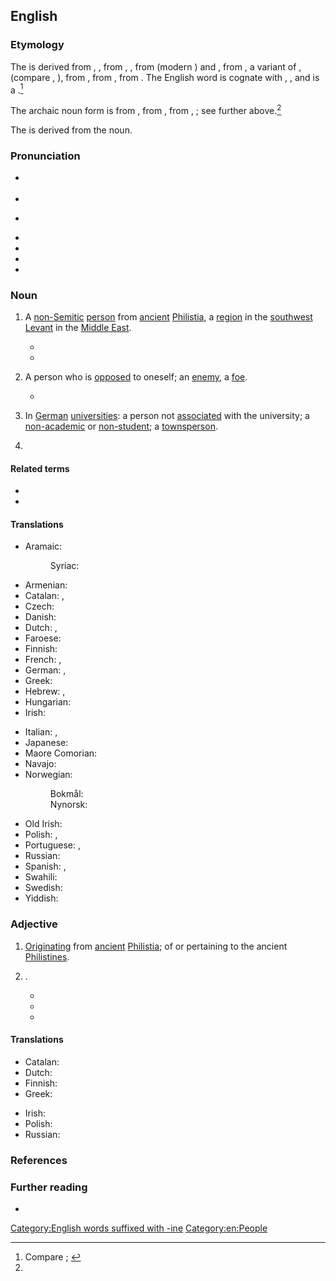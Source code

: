 {{also|philistine}}
==English==
{{was wotd|2009|January|16}}

===Etymology===
The {{glossary|noun}} is derived from {{inh|en|enm|Philistyne}}, {{m|enm|Philisten}}{{nb...|Palestine, Palisten, Phylestyne, Phylysteyn|otherforms=1}}, from {{inh|en|ang|Filistina}}, {{m|ang|Fillestina|pos={{glossary|genitive}} {{glossary|plural}}}}, from {{der|en|fro|Philistin}} (modern {{cog|fr|Philistin}}) and {{der|en|LL.|Philistinus}}, from {{der|en|grc-koi|Φυλιστῖνοι}}, a variant of {{m|grc-koi|Φυλιστιιμ}}, {{m|grc-koi|Φυλιστιείμ}} (compare {{cog|gkm|Φιλιστιείμ}}, {{cog|grc-koi|Παλαιστῖνοι}}), from {{der|en|he|פְּלִשְׁתִּים|tr=p'lishtím|pos=plural noun}}, from {{m|he|פְּלִשְׁתִּי|tr=p'lishtí|t=Philistine|pos=adjective}}, from {{m|he|פְּלֶשֶׁת|tr=p'léshet|t=Philistia}}. The English word is cognate with {{cog|akk||tr=Palastu}}, {{m|akk||tr=Pilistu}}, and is a {{doublet|en|Palestine|nocap=1}}.<ref name="OED">Compare {{R:OED Online|pos=n.'' and ''adj|id=142435|date=March 2006|nodot=1}}; {{R:Lexico|alt=Philistine{{sup|2}}|pos=n}}</ref>

The archaic noun {{glossary|plural}} form {{m|en|Philistim}} is from {{inh|en|enm|Philistiim}}{{nb...|Filistym, Philistieem, Philistiym|otherforms=1}}, from {{der|en|LL.|Philisthiim}}, from {{der|en|grc-koi|Φυλιστιιμ}}, {{m|grc-koi|Φυλιστιείμ}}; see further above.<ref name="OED"/>

The {{glossary|adjective}} is derived from the noun.

===Pronunciation===
* {{a|RP}} {{IPA|en|/ˈfɪlɪstaɪn/}}
* {{audio|en|LL-Q1860 (eng)-I learned some phrases-philistine.wav|Audio (RP)}}
* {{a|GA}} {{IPA|en|/ˈfɪlɪˌstaɪn/|/-lə-/|/-stin/|/fɪˈlɪstin/}}
* {{audio|en|En-us-Philistine.ogg|Audio (GA)}}
* {{audio|en|En-us-Philistine-3.ogg|Audio (GA)}}
* {{audio|en|En-au-Philistine.ogg|Audio (AU)}}
* {{hyphenation|en|Phi|list|ine}}

===Noun===
{{en-noun|s|Philistim|pl2qual=archaic}}

# {{lb|en|historical}} A [[non-]][[Semitic]] [[person]] from [[ancient#Adjective|ancient]] [[Philistia]], a [[region]] in the [[southwest]] [[Levant]] in the [[Middle East]].
#: {{synonyms|en|Philistee|q1=obsolete|Philistian|q2=archaic, rare}}
#* {{RQ:King James Version|Judges|16|23|url=https://archive.org/stream/Bible1611/Binder1#page/n358/mode/1up|column=1|passage=Then the lords of the '''Philiſtines''' gathered them together, for to offer a great ſacrifice vnto Dagon their god, and to reioyce; for they ſaid, Our god hath deliuered [[w:Samson|Samſon]] our enemy into our hand.}}
#* {{RQ:Churchill Celebrity|chapter=II|page=15|passage=Sunning himself on the board steps, I saw for the first time Mr. Farquhar Fenelon Cooke. He was dressed out in broad gaiters and bright tweeds, like an English tourist, and his face might have belonged to Dagon, idol of the '''Philistines'''.}}
# {{lb|en|figurative|frequently|humorous|usually|in the plural}} A person who is [[opposed#Adjective|opposed]] to oneself; an [[enemy]], a [[foe]].
#* {{RQ:Carlyle Past and Present|book=II|chapter=Abbot Hugo|page=44|passage=In very truth what could poor old Abbot Hugo do? A frail old man; and the '''Philistines''' were upon him,—that is to say, the Hebrews.}}
# {{lb|en|college slang|historical|nocat=1}} In [[German#Adjective|German]] [[university|universities]]: a person not [[associate#Verb|associated]] with the university; a [[nonacademic|non-academic]] or [[nonstudent|non-student]]; a [[townsperson]].
# {{alternative case form of|en|philistine|t=a [[person]] who is [[ignorant]] or [[uneducated]]; specifically, a person who [[lack#Verb|lacks]] [[appreciation]] of or is [[antagonistic]] towards [[art]] or [[culture#Noun|culture]], and who has [[pedestrian#Adjective|pedestrian]] [[taste#Noun|tastes]]}}
#: {{ux|en|It is Shakespearean, you '''Philistine'''!}}

====Related terms====
* {{l|en|Palestine}}
* {{l|en|Philistia}}

====Translations====
{{trans-top|non-Semitic person from ancient Philistia}}
* Aramaic:
*: Syriac: {{t|syc|ܦܠܫܬܝ̈ܐ}}
* Armenian: {{t|hy|փղշտացի}}
* Catalan: {{t|ca|filisteu}}, {{t|ca|filistea|f}}
* Czech: {{t|cs|Filištín|m}}
* Danish: {{t|da|filister}}
* Dutch: {{t+|nl|Filistijn|m}}, {{t|nl|Filistijnse|f}}
* Faroese: {{t|fo|filistari|m}}
* Finnish: {{t+|fi|filistealainen}}
* French: {{t+|fr|Philistin}}, {{t+|fr|Philistine|f}}
* German: {{t+|de|Philister|m}}, {{t|de|Philisterin|f}}
* Greek: {{t|el|Φιλισταίος|m}}
* Hebrew: {{t|he|פלשתי|m|tr=P'lishti}}, {{t|he|פְּלִשְׁתִּית‎|f}}
* Hungarian: {{t+|hu|filiszteus}}
* Irish: {{t|ga|Filistíneach|m}}
{{trans-mid}}
* Italian: {{t+|it|filisteo|m}}, {{t|it|filistea|f}}
* Japanese: {{t|ja|ペリシテ人|tr=ペリシテじん, perishite-jin}}
* Maore Comorian: {{t|swb|Mufilistini|c1}}
* Navajo: {{t|nv|Filístiya diné}}
* Norwegian:
*: Bokmål: {{t+|nb|filister|m}}
*: Nynorsk: {{t|nn|filistar|m}}
* Old Irish: {{t|sga|filistín|m}}
* Polish: {{t+|pl|Filistyn|m}}, {{t+|pl|Filistynka|f}}
* Portuguese: {{t|pt|filisteu|m}}, {{t|pt|filisteia|f}}
* Russian: {{t+|ru|филисти́млянин|m}}
* Spanish: {{t+|es|filisteo}}, {{t|es|filistea|f}}
* Swahili: {{t|sw|Mfilisti}}
* Swedish: {{t+|sv|filisté|c}}
* Yiddish: {{t|yi|פּלשתּי|m}}
{{trans-bottom}}

===Adjective===
{{en-adj}}

# {{lb|en|historical}} [[originate|Originating]] from [[ancient#Adjective|ancient]] [[Philistia]]; of or pertaining to the ancient [[Philistine#Noun|Philistines]].
#: {{synonyms|en|Philistian|q1=archaic, rare}}
# {{alternative case form of|en|philistine|t=[[ignorant]] or [[uneducated]]; specifically, [[lack#Verb|lacking]] [[appreciation]] for or [[antagonistic]] towards [[art]] or [[culture#Noun|culture]], and having [[pedestrian#Adjective|pedestrian]] [[taste#Noun|tastes]]}}.
#* {{quote-journal|en|title=18th Century England|editor=[[w:Henry Luce|Henry R[obinson] Luce]]|magazine=[[w:Life (magazine)|Life]]|location=Chicago, Ill.; New York, N.Y.|publisher={{w|Time Inc.}}|date=13 September 1948|volume=25|issue=11|page=124|pageurl=https://books.google.com/books?id=HUgEAAAAMBAJ&pg=PA124|issn=0024-3019|oclc=34142982|passage=[[w:Robert Walpole|[Robert] Walpole]], moreover, left England not only more corrupt than he found it, but crasser and more '''Philistine'''.}}
#* {{quote-book|en|author=Nick Doll|title=Canoeist’s Guide to the North East{{nb...|Scottish Borders, Northumberland, Co. Durham, Yorkshire Dales and the Coast}}|location=Milnthorpe, Cumbria|publisher=[[w:Cicerone (publisher)|Cicerone Press]]|year=1991|page=25|pageurl=https://books.google.com/books?id=FtcYIpq6KtoC&pg=PA25|isbn=978-1-85284-066-2|passage=Visitors to the area are strongly recommended to have a look around the castle, for even the most '''Philistine''' of wild water canoeists cannot fail to be impressed by the enormous armoury, fine paintings and wonderful furnishings that seem to outclass all other museums and castles in the North East.}}
#* {{quote-book|en|author=Louis Auchincloss|chapter=The Heiress|title=Manhattan Monologues|location=New York, N.Y.|publisher=[[w:Houghton Mifflin Harcourt|Houghton Mifflin Company]]|year=2002|page=33|pageurl=https://books.google.com/books?id=HKgJpl-7oMcC&pg=PT44|isbn=978-0-618-15289-6|passage=Miles was taken seriously by the great dames of Manhattan society and was not scorned by even the most '''Philistine''' of their husbands.}}

====Translations====
{{trans-top|originating from ancient Philistia; of or pertaining to the ancient Philistines}}
* Catalan: {{t|ca|filisteu}}
* Dutch: {{t|nl|Filistijns}}
* Finnish: {{t+|fi|filistealainen}}
* Greek: {{t|el|φιλισταϊκός|m}}
{{trans-mid}}
* Irish: {{t|ga|Filistíneach}}
* Polish: {{t+|pl|filistyński|m}}
* Russian: {{t+|ru|филисти́мский}}
{{trans-bottom}}

===References===
<references/>

===Further reading===
* {{pedia|Philistines}}

[[Category:English words suffixed with -ine]]
[[Category:en:People]]